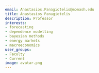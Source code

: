 ```yaml
---
email: Anastasios.Panagiotelis@monash.edu
title: Anastasios Panagiotelis
description: Professor
interests:
- forecasting
- dependence modelling
- bayesian methods
- energy markets
- macroeconomics
user_groups:
- Faculty
- Current
image: avatar.png
---
```

